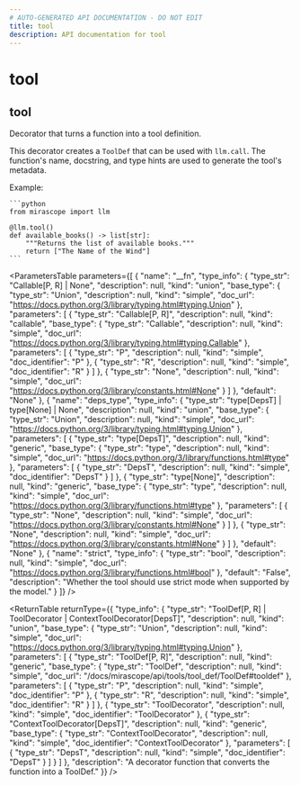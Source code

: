 ```yaml
---
# AUTO-GENERATED API DOCUMENTATION - DO NOT EDIT
title: tool
description: API documentation for tool
---
```


# tool

## <ApiType type="Function" path="tools/decorator/tool" symbolName="tool" /> tool

Decorator that turns a function into a tool definition.

This decorator creates a `ToolDef` that can be used with `llm.call`.
The function's name, docstring, and type hints are used to generate the
tool's metadata.

Example:

    ```python
    from mirascope import llm

    @llm.tool()
    def available_books() -> list[str]:
        """Returns the list of available books."""
        return ["The Name of the Wind"]
    ```

<ParametersTable
  parameters={[
  {
    "name": "__fn",
    "type_info": {
      "type_str": "Callable[P, R] | None",
      "description": null,
      "kind": "union",
      "base_type": {
        "type_str": "Union",
        "description": null,
        "kind": "simple",
        "doc_url": "https://docs.python.org/3/library/typing.html#typing.Union"
      },
      "parameters": [
        {
          "type_str": "Callable[P, R]",
          "description": null,
          "kind": "callable",
          "base_type": {
            "type_str": "Callable",
            "description": null,
            "kind": "simple",
            "doc_url": "https://docs.python.org/3/library/typing.html#typing.Callable"
          },
          "parameters": [
            {
              "type_str": "P",
              "description": null,
              "kind": "simple",
              "doc_identifier": "P"
            },
            {
              "type_str": "R",
              "description": null,
              "kind": "simple",
              "doc_identifier": "R"
            }
          ]
        },
        {
          "type_str": "None",
          "description": null,
          "kind": "simple",
          "doc_url": "https://docs.python.org/3/library/constants.html#None"
        }
      ]
    },
    "default": "None"
  },
  {
    "name": "deps_type",
    "type_info": {
      "type_str": "type[DepsT] | type[None] | None",
      "description": null,
      "kind": "union",
      "base_type": {
        "type_str": "Union",
        "description": null,
        "kind": "simple",
        "doc_url": "https://docs.python.org/3/library/typing.html#typing.Union"
      },
      "parameters": [
        {
          "type_str": "type[DepsT]",
          "description": null,
          "kind": "generic",
          "base_type": {
            "type_str": "type",
            "description": null,
            "kind": "simple",
            "doc_url": "https://docs.python.org/3/library/functions.html#type"
          },
          "parameters": [
            {
              "type_str": "DepsT",
              "description": null,
              "kind": "simple",
              "doc_identifier": "DepsT"
            }
          ]
        },
        {
          "type_str": "type[None]",
          "description": null,
          "kind": "generic",
          "base_type": {
            "type_str": "type",
            "description": null,
            "kind": "simple",
            "doc_url": "https://docs.python.org/3/library/functions.html#type"
          },
          "parameters": [
            {
              "type_str": "None",
              "description": null,
              "kind": "simple",
              "doc_url": "https://docs.python.org/3/library/constants.html#None"
            }
          ]
        },
        {
          "type_str": "None",
          "description": null,
          "kind": "simple",
          "doc_url": "https://docs.python.org/3/library/constants.html#None"
        }
      ]
    },
    "default": "None"
  },
  {
    "name": "strict",
    "type_info": {
      "type_str": "bool",
      "description": null,
      "kind": "simple",
      "doc_url": "https://docs.python.org/3/library/functions.html#bool"
    },
    "default": "False",
    "description": "Whether the tool should use strict mode when supported by the model."
  }
]}
/>

<ReturnTable
  returnType={{
  "type_info": {
    "type_str": "ToolDef[P, R] | ToolDecorator | ContextToolDecorator[DepsT]",
    "description": null,
    "kind": "union",
    "base_type": {
      "type_str": "Union",
      "description": null,
      "kind": "simple",
      "doc_url": "https://docs.python.org/3/library/typing.html#typing.Union"
    },
    "parameters": [
      {
        "type_str": "ToolDef[P, R]",
        "description": null,
        "kind": "generic",
        "base_type": {
          "type_str": "ToolDef",
          "description": null,
          "kind": "simple",
          "doc_url": "/docs/mirascope/api/tools/tool_def/ToolDef#tooldef"
        },
        "parameters": [
          {
            "type_str": "P",
            "description": null,
            "kind": "simple",
            "doc_identifier": "P"
          },
          {
            "type_str": "R",
            "description": null,
            "kind": "simple",
            "doc_identifier": "R"
          }
        ]
      },
      {
        "type_str": "ToolDecorator",
        "description": null,
        "kind": "simple",
        "doc_identifier": "ToolDecorator"
      },
      {
        "type_str": "ContextToolDecorator[DepsT]",
        "description": null,
        "kind": "generic",
        "base_type": {
          "type_str": "ContextToolDecorator",
          "description": null,
          "kind": "simple",
          "doc_identifier": "ContextToolDecorator"
        },
        "parameters": [
          {
            "type_str": "DepsT",
            "description": null,
            "kind": "simple",
            "doc_identifier": "DepsT"
          }
        ]
      }
    ]
  },
  "description": "A decorator function that converts the function into a ToolDef."
}}
/>

